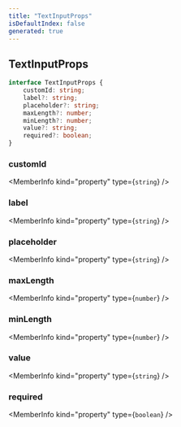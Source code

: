 ```yaml
---
title: "TextInputProps"
isDefaultIndex: false
generated: true
---
```



<!-- This file was generated from the CommandKit source. Do not modify. Instead, re-run the "docgen" script -->


## TextInputProps

<GenerationInfo sourceFile="packages/commandkit/src/components/interactive/modal/Modal.ts" sourceLine="70" packageName="commandkit" />



```ts title="Signature"
interface TextInputProps {
    customId: string;
    label?: string;
    placeholder?: string;
    maxLength?: number;
    minLength?: number;
    value?: string;
    required?: boolean;
}
```

<div className="members-wrapper">

### customId

<MemberInfo kind="property" type={`string`}   />


### label

<MemberInfo kind="property" type={`string`}   />


### placeholder

<MemberInfo kind="property" type={`string`}   />


### maxLength

<MemberInfo kind="property" type={`number`}   />


### minLength

<MemberInfo kind="property" type={`number`}   />


### value

<MemberInfo kind="property" type={`string`}   />


### required

<MemberInfo kind="property" type={`boolean`}   />




</div>
